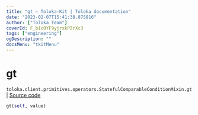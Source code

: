 ```yaml
---
title: "gt — Toloka-Kit | Toloka documentation"
date: "2023-02-07T15:41:38.875816"
author: ["Toloka Team"]
coverId: F_bIcOYF9yjrxkPZrXc3
tags: ["engineering"]
ogDescription: ""
docsMenu: "tkitMenu"
---
```


# gt
`toloka.client.primitives.operators.StatefulComparableConditionMixin.gt` | [Source code](https://github.com/Toloka/toloka-kit/blob/v1.1.3/src/client/primitives/operators.py#L191)

```python
gt(self, value)
```